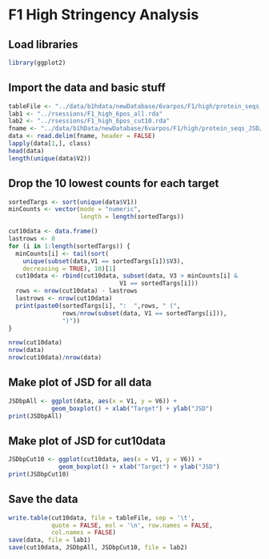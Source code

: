 F1 High Stringency Analysis
========================================================

## Load libraries

```r
library(ggplot2)
```

## Import the data and basic stuff
```r
tableFile <- "../data/b1hdata/newDatabase/6varpos/F1/high/protein_seqs_JSD/all_cut10.txt"
lab1 <- "../rsessions/F1_high_6pos_all.rda"
lab2 <- "../rsessions/F1_high_6pos_cut10.rda"
fname <- "../data/b1hData/newDatabase/6varpos/F1/high/protein_seqs_JSD/all.txt"
data <- read.delim(fname, header = FALSE)
lapply(data[1,], class)
head(data)
length(unique(data$V2))
```

## Drop the 10 lowest counts for each target
```r
sortedTargs <- sort(unique(data$V1))
minCounts <- vector(mode = "numeric",
                    length = length(sortedTargs))

cut10data <- data.frame()
lastrows <- 0
for (i in 1:length(sortedTargs)) {
  minCounts[i] <- tail(sort(
    unique(subset(data,V1 == sortedTargs[i])$V3),
    decreasing = TRUE), 10)[1]
  cut10data <- rbind(cut10data, subset(data, V3 > minCounts[i] & 
                               V1 == sortedTargs[i]))
  rows <- nrow(cut10data) - lastrows
  lastrows <- nrow(cut10data)
  print(paste0(sortedTargs[i], ":  ",rows, " (", 
               rows/nrow(subset(data, V1 == sortedTargs[i])), 
               ")"))
}

nrow(cut10data)
nrow(data)
nrow(cut10data)/nrow(data)
```

## Make plot of JSD for all data
```r
JSDbpAll <- ggplot(data, aes(x = V1, y = V6)) + 
            geom_boxplot() + xlab("Target") + ylab("JSD")
print(JSDbpAll)
```

## Make plot of JSD for cut10data
```r
JSDbpCut10 <- ggplot(cut10data, aes(x = V1, y = V6)) + 
              geom_boxplot() + xlab("Target") + ylab("JSD")
print(JSDbpCut10)
```

## Save the data
```r
write.table(cut10data, file = tableFile, sep = '\t', 
            quote = FALSE, eol = '\n', row.names = FALSE, 
            col.names = FALSE)
save(data, file = lab1)
save(cut10data, JSDbpAll, JSDbpCut10, file = lab2)
```